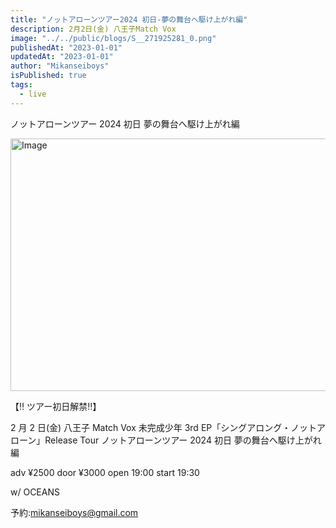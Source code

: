 ```yaml
---
title: "ノットアローンツアー2024 初日-夢の舞台へ駆け上がれ編"
description: 2月2日(金) 八王子Match Vox
image: "../../public/blogs/S__271925281_0.png"
publishedAt: "2023-01-01"
updatedAt: "2023-01-01"
author: "Mikanseiboys"
isPublished: true
tags:
  - live
---
```


ノットアローンツアー 2024 初日
夢の舞台へ駆け上がれ編

<Image
  src="/blogs/S__271925294_0.jpg"
  width="718"
  height="404"
  alt="Image"
  sizes="100vw"
/>

【‼️ ツアー初日解禁‼️】

2 月 2 日(金) 八王子 Match Vox
未完成少年 3rd EP「シングアロング・ノットアローン」Release Tour
ノットアローンツアー 2024 初日
夢の舞台へ駆け上がれ編

adv ¥2500 door ¥3000
open 19:00 start 19:30

w/
OCEANS

予約:mikanseiboys@gmail.com
